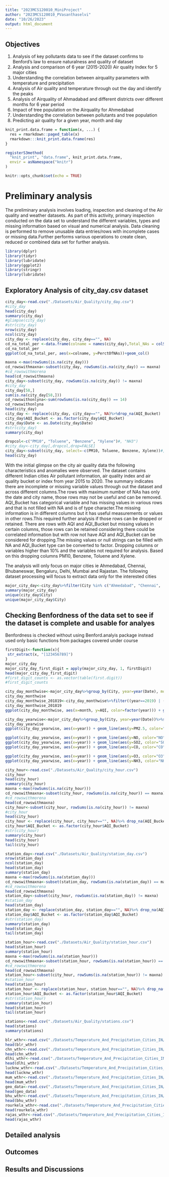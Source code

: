 ```yaml
---
title: "2023MCS120010_MiniProject"
author: "2023MCS120010_PVasanthaselvi"
date: "10/26/2023"
output: html_document
---
```


## Objectives
1. Analysis of key pollutants data to see if the dataset confirms to Benford's law to ensure naturalness and quality of dataset
2. Analysis and comparison of 6 year (2015-2020) Air quality Index  for 5 major cities
3. Understanding the correlation between airquality parameters with temperature and precipitation
4. Analysis of Air quality and temperature through out the day and identify the peaks
5. Analysis of Airquality of Ahmadabad and different districts over different months for 6 year period
6. Impact of tree population on the Airquality for Ahmedabad
7. Understanding the correlation between pollutants and tree population
8. Predicting air quality for a given year, month and day 

```r
knit_print.data.frame = function(x, ...) {
  res = rmarkdown::paged_table(x)
  rmarkdown:::knit_print.data.frame(res)
}

registerS3method(
  "knit_print", "data.frame", knit_print.data.frame,
  envir = asNamespace("knitr")
)
```


```r
knitr::opts_chunk$set(echo = TRUE)
```

# Preliminary analysis
The preliminary analysis involves loading, inspection and cleaning of the Air quality and weather datasets. As part of this activity, primary inspection conducted on the data set to understand the different variables, types and missing information based on visual and numerical analysis. Data cleaning is performed to remove unusable data entries/rows with incomplete cases or missing data.Further performs various operations to create clean, reduced or combined data set for further analysis. 
```r
library(dplyr)
library(tidyr)
library(lubridate)
library(ggplot2)
library(stringr)
library(lubridate)
```
## Exploratory Analysis of city_day.csv dataset

```r
city_day<-read.csv("./Datasets/Air_Quality/city_day.csv")
#city_day
head(city_day)
summary(city_day)
#glimpse(city_day)
#str(city_day)
nrow(city_day)
ncol(city_day)
city_day <- replace(city_day, city_day=="", NA)
cd_na_total_per <-data.frame(colname = names(city_day),Total_NAs = colSums(is.na(city_day)), "PerctOfNAs" = colSums((is.na(city_day)/sum(is.na(city_day)) * 100)))
cd_na_total_per
ggplot(cd_na_total_per, aes(x=colname, y=PerctOfNAs))+geom_col() 

maxna <-max(rowSums(is.na(city_day)))
cd_rowswithmaxna<-subset(city_day, rowSums(is.na(city_day)) == maxna)
#cd_rowswithmorena
head(cd_rowswithmaxna)
city_day<-subset(city_day, rowSums(is.na(city_day)) != maxna)
#city_day
city_day[58,]
sum(is.na(city_day[58,]))
cd_rowswithonlyna<-sum(rowSums(is.na(city_day)) == 14)
cd_rowswithonlyna
head(city_day)
city_day <- replace(city_day, city_day=="", NA)%>%drop_na(AQI_Bucket)
city_day$AQI_Bucket <- as.factor(city_day$AQI_Bucket)
city_day$Date <- as.Date(city_day$Date)
#str(city_day)
summary(city_day)

dropcol<-c("PM10", "Toluene", "Benzene", "Xylene")#, "NH3")
#city_day<-city_day[,dropcol,drop=FALSE]
city_day<-subset(city_day, select=-c(PM10, Toluene, Benzene, Xylene))#, NH3))
head(city_day)
```
With the initial glimpse on the city air quality data the following characteristics and anomalies were observed. The dataset contains different Indian cities Air pollutant information, air quality index and air quality bucket or index from year 2015 to 2020. The summary indicates there are incomplete or missing variable values through out the dataset and across different columns.The rows with maximum number of NAs has only the date and city name, those rows may not be useful and can be removed.
AQI_Bucket has categorical variable and has missing values in various rows and that is not filled with NA and is of type character.The missing information is in different columns but it has useful measurements or values in other rows.This required further analysis if those rows can be dropped or retained. There are rows with AQI and AQI_Bucket but missing values in certain columns, those rows can be retained considering there could be correlated information but with row not have AQI and AQI_Bucket can be considered for dropping.The missing values or null strings can be filled with NA and AQI_Bucket type can be converted to factor. Dropping columns or variables higher than 10% and the variables not required for analysis. Based on this dropping columns PM10, Benzene, Toluene and Xylene.


The analysis will only focus on major cities ie Ahmedabad, Chennai, Bhubaneswar, Bengaluru, Delhi, Mumbai and Rajastan. The following dataset processing will focus to extract data only for the interested cities

```r
major_city_day<-city_day%>%filter(City %in% c("Ahmedabad", "Chennai",  "Bengaluru", "Delhi","Mumbai"))
summary(major_city_day)
unique(city_day$City)
unique(major_city_day$City)
```
## Checking Benfordness of the data set to see if the dataset is complete and usable for analyes
Benfordness is checked without using Benford.analyis package instead used only basic functions from packages covered under course
```r
firstDigit<-function(x){
 str_extract(x, "[123456789]")
}
major_city_day
major_city_day_first_digit = apply(major_city_day, 1, firstDigit)
head(major_city_day_first_digit)
#first_digit_counts <- as.vector(table(first.digit))
#first_digit_counts
```


```r
city_day_monthwise<-major_city_day%>%group_by(City, year=year(Date), month = month(Date))%>%summarise(across(c(seq(3:13)), mean, na.rm=TRUE))
city_day_monthwise
city_day_monthwise_201819<-city_day_monthwise%>%filter((year==2019) | (year == 2018))
city_day_monthwise_201819
ggplot(city_day_monthwise, aes(x=month, y=AQI, color=factor(year))) + geom_line() + facet_wrap(~City) + scale_x_continuous(name ="month", breaks = seq(1, 12, 1))

city_day_yearwise<-major_city_day%>%group_by(City, year=year(Date))%>%summarise(across(c(seq(3:13)), mean, na.rm=TRUE))%>%filter(City %in% c("Ahmedabad", "Chennai", "Bengaluru", "Delhi","Mumbai"))
city_day_yearwise
ggplot(city_day_yearwise, aes(x=year)) + geom_line(aes(y=PM2.5, color="PM2.5")) + facet_wrap(~City, nrow=5)

ggplot(city_day_yearwise, aes(x=year)) + geom_line(aes(y=NO, color="NO")) + geom_line(aes(y=NO2, color="NO2")) + geom_line(aes(y=NOx, color="NOx"))+ facet_wrap(~City, nrow=5)
ggplot(city_day_yearwise, aes(x=year)) + geom_line(aes(y=SO2, color="SO2")) + facet_wrap(~City, nrow=5)
ggplot(city_day_yearwise, aes(x=year)) + geom_line(aes(y=CO, color="CO")) + facet_wrap(~City, nrow=5)

ggplot(city_day_yearwise, aes(x=year)) + geom_line(aes(y=O3, color="O3")) + facet_wrap(~City, nrow=5)
ggplot(city_day_yearwise, aes(x=year)) + geom_line(aes(y=NH3, color="NH3", na.rm=TRUE)) + facet_wrap(~City, nrow=5)

```


```r
city_hour<-read.csv("./Datasets/Air_Quality/city_hour.csv")
city_hour
head(city_hour)
summary(city_hour)
maxna <-max(rowSums(is.na(city_hour)))
cd_rowswithmaxna<-subset(city_hour, rowSums(is.na(city_hour)) == maxna)
#cd_rowswithmorena
head(cd_rowswithmaxna)
city_hour<-subset(city_hour, rowSums(is.na(city_hour)) != maxna)
#city_hour
head(city_hour)
city_hour <- replace(city_hour, city_hour=="", NA)%>% drop_na(AQI_Bucket)
city_hour$AQI_Bucket <- as.factor(city_hour$AQI_Bucket)
#str(city_hour)
summary(city_hour)
head(city_hour)
tail(city_hour)
```

```r
station_day<-read.csv("./Datasets/Air_Quality/station_day.csv")
nrow(station_day)
ncol(station_day)
head(station_day)
summary(station_day)
maxna <-max(rowSums(is.na(station_day)))
cd_rowswithmaxna<-subset(station_day, rowSums(is.na(station_day)) == maxna)
#cd_rowswithmorena
head(cd_rowswithmaxna)
station_day<-subset(city_hour, rowSums(is.na(station_day)) != maxna)
#station_day
head(station_day)
station_day <- replace(station_day, station_day=="", NA)%>% drop_na(AQI_Bucket)
station_day$AQI_Bucket <- as.factor(station_day$AQI_Bucket)
#str(station_day)
summary(station_day)
head(station_day)
tail(station_day)

```


```r
station_hour<-read.csv("./Datasets/Air_Quality/station_hour.csv")
head(station_hour)
summary(station_hour)
maxna <-max(rowSums(is.na(station_hour)))
cd_rowswithmaxna<-subset(station_hour, rowSums(is.na(station_hour)) == maxna)
#cd_rowswithmorena
head(cd_rowswithmaxna)
station_hour<-subset(city_hour, rowSums(is.na(station_hour)) != maxna)
#station_hour
head(station_hour)
station_hour <- replace(station_hour, station_hour=="", NA)%>% drop_na(AQI_Bucket)
station_hour$AQI_Bucket <- as.factor(station_hour$AQI_Bucket)
#str(station_hour)
summary(station_hour)
head(station_hour)
tail(station_hour)
```


```r
stations<-read.csv("./Datasets/Air_Quality/stations.csv")
head(stations)
summary(stations)
```

```r
blr_wthr<-read.csv("./Datasets/Temperature_And_Precipitation_Cities_IN/Bangalore_1990_2022_BangaloreCity.csv")
head(blr_wthr)
chn_wthr<-read.csv("./Datasets/Temperature_And_Precipitation_Cities_IN/Chennai_1990_2022_Madras.csv")
head(chn_wthr)
dlhi_wthr<-read.csv("./Datasets/Temperature_And_Precipitation_Cities_IN/Delhi_NCR_1990_2022_Safdarjung.csv")
head(dlhi_wthr)
lucknw_wthr<-read.csv("./Datasets/Temperature_And_Precipitation_Cities_IN/Lucknow_1990_2022.csv")
head(lucknw_wthr)
mum_wthr<-read.csv("./Datasets/Temperature_And_Precipitation_Cities_IN/Mumbai_1990_2022_Santacruz.csv")
head(mum_wthr)
geo_data<-read.csv("./Datasets/Temperature_And_Precipitation_Cities_IN/Station_GeoLocation_Longitute_Latitude_Elevation_EPSG_4326.csv")
head(geo_data)
bhu_wthr<-read.csv("./Datasets/Temperature_And_Precipitation_Cities_IN/weather_Bhubhneshwar_1990_2022.csv")
head(bhu_wthr)
rourkela_wthr<-read.csv("./Datasets/Temperature_And_Precipitation_Cities_IN/weather_Rourkela_2021_2022.csv")
head(rourkela_wthr)
rajas_wthr<-read.csv("./Datasets/Temperature_And_Precipitation_Cities_IN/Rajasthan_1990_2022_Jodhpur.csv")
head(rajas_wthr)
```



## Detailed analysis



## Outcomes



## Results and Discussions